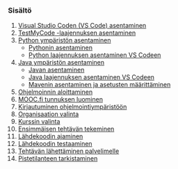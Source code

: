 ### Sisältö
1. [Visual Studio Coden (VS Code) asentaminen](#VSCoden-asentaminen)
2. [TestMyCode -laajennuksen asentaminen](#TestMyCode-asentaminen)
3. [Python ympäristön asentaminen](#python-asentaminen)
    * [Pythonin asentaminen](#python3)
    * [Python laajennuksen asentaminen VS Codeen](#python-laajennus)
4. [Java ympäristön asentaminen](#javan-asentaminen)
    * [Javan asentaminen](#adopt-open-jdk)
    * [Java laajennuksen asentaminen VS Codeen](#java-laajennus)
    * [Mavenin asentaminen ja asetusten määrittäminen](#maven-ja-asetukset)
5. [Ohjelmoinnin aloittaminen](#ohjelmoinnin-aloittaminen)
6. [MOOC.fi tunnuksen luominen](#mooc.fi-tunnuksen-luominen)
7. [Kirjautuminen ohjelmointiympäristöön](#kirjautuminen-ohjelmointiympäristöön)
8. [Organisaation valinta](#organisaation-valinta)
9. [Kurssin valinta](#kurssin-valinta)
10. [Ensimmäisen tehtävän tekeminen](#ensimmäisen-tehtävän-tekeminen)
11. [Lähdekoodin ajaminen](#lähdekoodin-ajaminen)
12. [Lähdekoodin testaaminen](#lähdekoodin-testaaminen)
13. [Tehtävän lähettäminen palvelimelle](#tehtävän-lähettäminen-palvelimelle)
14. [Pistetilanteen tarkistaminen](#pistetilanteen-tarkistaminen)
